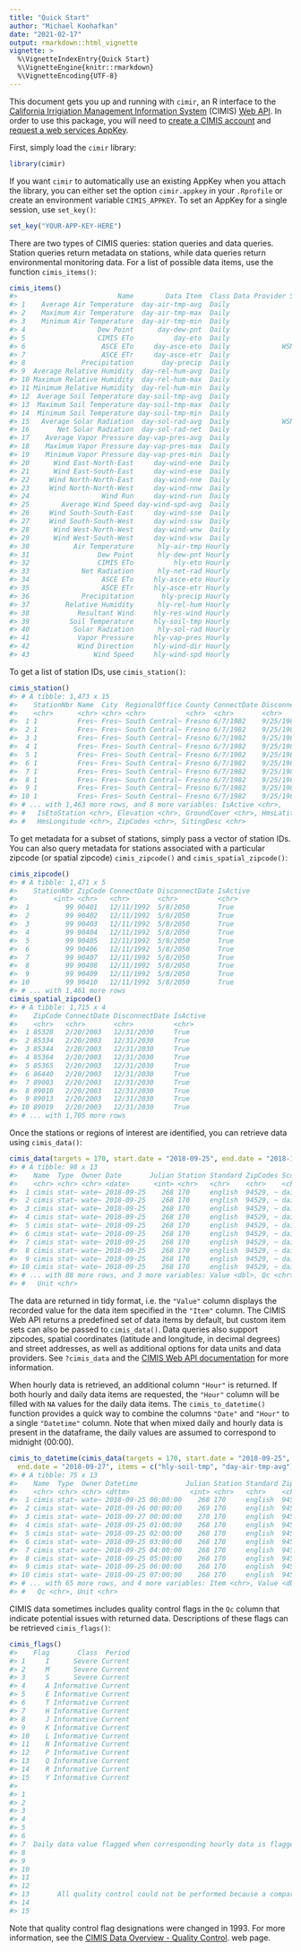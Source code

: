 ```yaml
---
title: "Quick Start"
author: "Michael Koohafkan"
date: "2021-02-17"
output: rmarkdown::html_vignette
vignette: >
  %\VignetteIndexEntry{Quick Start}
  %\VignetteEngine{knitr::rmarkdown}
  %\VignetteEncoding{UTF-8}
---
```


This document gets you up and running with `cimir `, an R interface to
the 
[California Irrigiation Management Information System](https://cimis.water.ca.gov/)
(CIMIS) [Web API](http://et.water.ca.gov/Home/Index). In order to use 
this package, you will need to 
[create a CIMIS account](https://cimis.water.ca.gov/Auth/Register.aspx) 
and [request a web services AppKey](http://et.water.ca.gov/Home/Register/).



First, simply load the `cimir` library:


```r
library(cimir)
```

If you want `cimir` to automatically use an existing AppKey when you attach
the library, you can either set the option `cimir.appkey` in your 
`.Rprofile` or create an environment variable `CIMIS_APPKEY`. 
To set an AppKey for a single session, use `set_key()`:


```r
set_key("YOUR-APP-KEY-HERE")
```

There are two types of CIMIS queries: station queries and data queries.
Station queries return metadata on stations, while data queries return
environmental monitoring data. For a list of possible data items, use 
the function  `cimis_items()`:


```r
cimis_items()
#>                         Name        Data Item  Class Data Provider Support
#> 1    Average Air Temperature  day-air-tmp-avg  Daily                   WSN
#> 2    Maximum Air Temperature  day-air-tmp-max  Daily                   WSN
#> 3    Minimum Air Temperature  day-air-tmp-min  Daily                   WSN
#> 4                  Dew Point      day-dew-pnt  Daily                   WSN
#> 5                  CIMIS ETo          day-eto  Daily                   WSN
#> 6                   ASCE ETo     day-asce-eto  Daily             WSN & SCS
#> 7                   ASCE ETr     day-asce-etr  Daily                   WSN
#> 8              Precipitation       day-precip  Daily                   WSN
#> 9  Average Relative Humidity  day-rel-hum-avg  Daily                   WSN
#> 10 Maximum Relative Humidity  day-rel-hum-max  Daily                   WSN
#> 11 Minimum Relative Humidity  day-rel-hum-min  Daily                   WSN
#> 12  Average Soil Temperature day-soil-tmp-avg  Daily                   WSN
#> 13  Maximum Soil Temperature day-soil-tmp-max  Daily                   WSN
#> 14  Minimum Soil Temperature day-soil-tmp-min  Daily                   WSN
#> 15   Average Solar Radiation  day-sol-rad-avg  Daily             WSN & SCS
#> 16       Net Solar Radiation  day-sol-rad-net  Daily                   WSN
#> 17    Average Vapor Pressure day-vap-pres-avg  Daily                   WSN
#> 18    Maximum Vapor Pressure day-vap-pres-max  Daily                   WSN
#> 19    Minimum Vapor Pressure day-vap-pres-min  Daily                   WSN
#> 20      Wind East-North-East     day-wind-ene  Daily                   WSN
#> 21      Wind East-South-East     day-wind-ese  Daily                   WSN
#> 22     Wind North-North-East     day-wind-nne  Daily                   WSN
#> 23     Wind North-North-West     day-wind-nnw  Daily                   WSN
#> 24                  Wind Run     day-wind-run  Daily                   WSN
#> 25        Average Wind Speed day-wind-spd-avg  Daily                   WSN
#> 26     Wind South-South-East     day-wind-sse  Daily                   WSN
#> 27     Wind South-South-West     day-wind-ssw  Daily                   WSN
#> 28      Wind West-North-West     day-wind-wnw  Daily                   WSN
#> 29      Wind West-South-West     day-wind-wsw  Daily                   WSN
#> 30           Air Temperature      hly-air-tmp Hourly                   WSN
#> 31                 Dew Point      hly-dew-pnt Hourly                   WSN
#> 32                 CIMIS ETo          hly-eto Hourly                   WSN
#> 33             Net Radiation      hly-net-rad Hourly                   WSN
#> 34                  ASCE ETo     hly-asce-eto Hourly                   WSN
#> 35                  ASCE ETr     hly-asce-etr Hourly                   WSN
#> 36             Precipitation       hly-precip Hourly                   WSN
#> 37         Relative Humidity      hly-rel-hum Hourly                   WSN
#> 38            Resultant Wind     hly-res-wind Hourly                   WSN
#> 39          Soil Temperature     hly-soil-tmp Hourly                   WSN
#> 40           Solar Radiation      hly-sol-rad Hourly                   WSN
#> 41            Vapor Pressure     hly-vap-pres Hourly                   WSN
#> 42            Wind Direction     hly-wind-dir Hourly                   WSN
#> 43                Wind Speed     hly-wind-spd Hourly                   WSN
```

To get a list of station IDs, use  `cimis_station()`:


```r
cimis_station()
#> # A tibble: 1,473 x 15
#>    StationNbr Name  City  RegionalOffice County ConnectDate DisconnectDate
#>    <chr>      <chr> <chr> <chr>          <chr>  <chr>       <chr>         
#>  1 1          Fres~ Fres~ South Central~ Fresno 6/7/1982    9/25/1988     
#>  2 1          Fres~ Fres~ South Central~ Fresno 6/7/1982    9/25/1988     
#>  3 1          Fres~ Fres~ South Central~ Fresno 6/7/1982    9/25/1988     
#>  4 1          Fres~ Fres~ South Central~ Fresno 6/7/1982    9/25/1988     
#>  5 1          Fres~ Fres~ South Central~ Fresno 6/7/1982    9/25/1988     
#>  6 1          Fres~ Fres~ South Central~ Fresno 6/7/1982    9/25/1988     
#>  7 1          Fres~ Fres~ South Central~ Fresno 6/7/1982    9/25/1988     
#>  8 1          Fres~ Fres~ South Central~ Fresno 6/7/1982    9/25/1988     
#>  9 1          Fres~ Fres~ South Central~ Fresno 6/7/1982    9/25/1988     
#> 10 1          Fres~ Fres~ South Central~ Fresno 6/7/1982    9/25/1988     
#> # ... with 1,463 more rows, and 8 more variables: IsActive <chr>,
#> #   IsEtoStation <chr>, Elevation <chr>, GroundCover <chr>, HmsLatitude <chr>,
#> #   HmsLongitude <chr>, ZipCodes <chr>, SitingDesc <chr>
```

To get metadata for a subset of stations, simply pass a vector of 
station IDs. You can also query metadata for stations associated 
with a particular zipcode (or spatial zipcode) 
`cimis_zipcode()` and `cimis_spatial_zipcode()`:


```r
cimis_zipcode()
#> # A tibble: 1,471 x 5
#>    StationNbr ZipCode ConnectDate DisconnectDate IsActive
#>         <int> <chr>   <chr>       <chr>          <chr>   
#>  1         99 90401   12/11/1992  5/8/2050       True    
#>  2         99 90402   12/11/1992  5/8/2050       True    
#>  3         99 90403   12/11/1992  5/8/2050       True    
#>  4         99 90404   12/11/1992  5/8/2050       True    
#>  5         99 90405   12/11/1992  5/8/2050       True    
#>  6         99 90406   12/11/1992  5/8/2050       True    
#>  7         99 90407   12/11/1992  5/8/2050       True    
#>  8         99 90408   12/11/1992  5/8/2050       True    
#>  9         99 90409   12/11/1992  5/8/2050       True    
#> 10         99 90410   12/11/1992  5/8/2050       True    
#> # ... with 1,461 more rows
cimis_spatial_zipcode()
#> # A tibble: 1,715 x 4
#>    ZipCode ConnectDate DisconnectDate IsActive
#>    <chr>   <chr>       <chr>          <chr>   
#>  1 85328   2/20/2003   12/31/2030     True    
#>  2 85334   2/20/2003   12/31/2030     True    
#>  3 85344   2/20/2003   12/31/2030     True    
#>  4 85364   2/20/2003   12/31/2030     True    
#>  5 85365   2/20/2003   12/31/2030     True    
#>  6 86440   2/20/2003   12/31/2030     True    
#>  7 89003   2/20/2003   12/31/2030     True    
#>  8 89010   2/20/2003   12/31/2030     True    
#>  9 89013   2/20/2003   12/31/2030     True    
#> 10 89019   2/20/2003   12/31/2030     True    
#> # ... with 1,705 more rows
```

Once the stations or regions of interest are identified, 
you can retrieve data using `cimis_data()`:


```r
cimis_data(targets = 170, start.date = "2018-09-25", end.date = "2018-10-01")
#> # A tibble: 98 x 13
#>    Name  Type  Owner Date       Julian Station Standard ZipCodes Scope Item 
#>    <chr> <chr> <chr> <date>      <int> <chr>   <chr>    <chr>    <chr> <chr>
#>  1 cimis stat~ wate~ 2018-09-25    268 170     english  94529, ~ daily DayA~
#>  2 cimis stat~ wate~ 2018-09-25    268 170     english  94529, ~ daily DayA~
#>  3 cimis stat~ wate~ 2018-09-25    268 170     english  94529, ~ daily DayA~
#>  4 cimis stat~ wate~ 2018-09-25    268 170     english  94529, ~ daily DayD~
#>  5 cimis stat~ wate~ 2018-09-25    268 170     english  94529, ~ daily DayA~
#>  6 cimis stat~ wate~ 2018-09-25    268 170     english  94529, ~ daily DayP~
#>  7 cimis stat~ wate~ 2018-09-25    268 170     english  94529, ~ daily DayR~
#>  8 cimis stat~ wate~ 2018-09-25    268 170     english  94529, ~ daily DayR~
#>  9 cimis stat~ wate~ 2018-09-25    268 170     english  94529, ~ daily DayR~
#> 10 cimis stat~ wate~ 2018-09-25    268 170     english  94529, ~ daily DayS~
#> # ... with 88 more rows, and 3 more variables: Value <dbl>, Qc <chr>,
#> #   Unit <chr>
```

The data are returned in tidy format, i.e. the `"Value"` column 
displays the recorded value for the data item specified in the 
`"Item"` column. The CIMIS Web API returns a predefined set of data 
items by default, but custom item sets can also be passed to 
`cimis_data()`. Data queries also support zipcodes, spatial coordinates 
(latitude and longitude, in decimal degrees) and street addresses, 
as well as additional options for data units and data providers. See 
`?cimis_data` and the 
[CIMIS Web API documentation](http://et.water.ca.gov/Rest/Index) for
more information. 

When hourly data is retrieved, an additional column `"Hour"` is 
returned. If both hourly and daily data items are requested,
the `"Hour"` column will be filled with `NA` values for the daily 
data items. The `cimis_to_datetime()` function provides a quick way to 
combine the columns `"Date"` and `"Hour"` to a single `"Datetime"` column. 
Note that when mixed daily and hourly data is present in the dataframe, 
the daily values are assumed to correspond to midnight (00:00).


```r
cimis_to_datetime(cimis_data(targets = 170, start.date = "2018-09-25",
  end.date = "2018-09-27", items = c("hly-soil-tmp", "day-air-tmp-avg")))
#> # A tibble: 75 x 13
#>    Name  Type  Owner Datetime            Julian Station Standard ZipCodes Scope
#>    <chr> <chr> <chr> <dttm>               <int> <chr>   <chr>    <chr>    <chr>
#>  1 cimis stat~ wate~ 2018-09-25 00:00:00    268 170     english  94529, ~ daily
#>  2 cimis stat~ wate~ 2018-09-26 00:00:00    269 170     english  94529, ~ daily
#>  3 cimis stat~ wate~ 2018-09-27 00:00:00    270 170     english  94529, ~ daily
#>  4 cimis stat~ wate~ 2018-09-25 01:00:00    268 170     english  94529, ~ hour~
#>  5 cimis stat~ wate~ 2018-09-25 02:00:00    268 170     english  94529, ~ hour~
#>  6 cimis stat~ wate~ 2018-09-25 03:00:00    268 170     english  94529, ~ hour~
#>  7 cimis stat~ wate~ 2018-09-25 04:00:00    268 170     english  94529, ~ hour~
#>  8 cimis stat~ wate~ 2018-09-25 05:00:00    268 170     english  94529, ~ hour~
#>  9 cimis stat~ wate~ 2018-09-25 06:00:00    268 170     english  94529, ~ hour~
#> 10 cimis stat~ wate~ 2018-09-25 07:00:00    268 170     english  94529, ~ hour~
#> # ... with 65 more rows, and 4 more variables: Item <chr>, Value <dbl>,
#> #   Qc <chr>, Unit <chr>
```

CIMIS data sometimes includes quality control flags in the `Qc` column that
indicate potential issues with returned data. Descriptions of these flags
can be retrieved `cimis_flags()`:


```r
cimis_flags()
#>    Flag       Class  Period
#> 1     I      Severe Current
#> 2     M      Severe Current
#> 3     S      Severe Current
#> 4     A Informative Current
#> 5     E Informative Current
#> 6     T Informative Current
#> 7     H Informative Current
#> 8     J Informative Current
#> 9     K Informative Current
#> 10    L Informative Current
#> 11    N Informative Current
#> 12    P Informative Current
#> 13    Q Informative Current
#> 14    R Informative Current
#> 15    Y Informative Current
#>                                                                                                                                              Description
#> 1                                                                                                                      Data value has no meaning/ignore.
#> 2                                                                                                                                               Missing.
#> 3                                                                                           Sensor is not in service or data is out of sensor threshold.
#> 4                                                                                                                                    Historical average.
#> 5                                                                                Historical average of one of the sensors used to calculate a parameter.
#> 6                                                                                Historical average of one of the sensors used to calculate a parameter.
#> 7  Daily data value flagged when corresponding hourly data is flagged M, Q, and S. This flag is not set when the corresponding hourly data is flagged N.
#> 8                                                                                           Monthly data value flagged when some daily data are missing.
#> 9                                                                                         Monthly data value flagged when daily data values are flagged.
#> 10                                                                     Monthly data value flagged when some daily data are missing and some are flagged.
#> 11                                                                                                          Data value is not collected by this station.
#> 12                                                                                                                                 Quality test pending.
#> 13       All quality control could not be performed because a comparison sensor is severe. This flag is not set when the comparison sensor is flagged N.
#> 14                                                                                                                 Data is far out of historical limits.
#> 15                                                                                                          Data is moderately out of historical limits.
```

Note that quality control flag designations were changed in 1993. For more
information, see the 
[CIMIS Data Overview - Quality Control](https://cimis.water.ca.gov/Resources.aspx).
web page.
